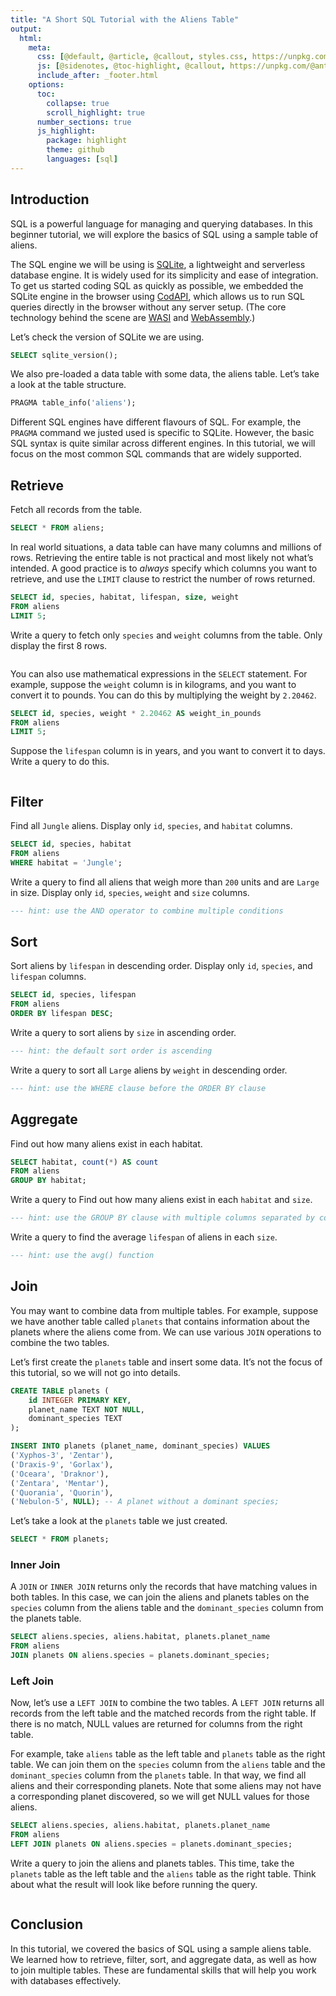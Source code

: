 ```yaml
---
title: "A Short SQL Tutorial with the Aliens Table"
output:
  html:
    meta:
      css: [@default, @article, @callout, styles.css, https://unpkg.com/@antonz/codapi@0.19.10/dist/snippet.css]
      js: [@sidenotes, @toc-highlight, @callout, https://unpkg.com/@antonz/runno@0.6.1/dist/runno.js, https://unpkg.com/@antonz/codapi@0.19.10/dist/engine/wasi.js, https://unpkg.com/@antonz/codapi@0.19.10/dist/snippet.js]
      include_after: _footer.html
    options:
      toc: 
        collapse: true
        scroll_highlight: true
      number_sections: true
      js_highlight:
        package: highlight
        theme: github
        languages: [sql]
---
```


```{=html}
<script id="aliens-table" type="text/plain">
CREATE TABLE aliens (
    id INTEGER PRIMARY KEY,
    species TEXT NOT NULL,
    habitat TEXT NOT NULL,
    lifespan REAL,
    size TEXT,
    weight REAL
);

INSERT INTO aliens (species, habitat, lifespan, size, weight) VALUES
('Zentar', 'Jungle', 120.0, 'Large', 300.0),
('Gorlax', 'Desert', 85.0, 'Medium', 150.0),
('Vexor', 'Ocean', 95.0, 'Small', 50.0),
('Plutoid', 'Mountain', 150.0, 'Medium', 180.0),
('Zyphor', 'Jungle', 200.0, 'Large', 500.0),
('Xeltron', 'Desert', 75.0, 'Small', 40.0),
('Mentar', 'Jungle', 110.0, 'Medium', 280.0),
('Draknor', 'Ocean', 90.0, 'Small', 140.0),
('Seltrix', 'Desert', 130.0, 'Large', 320.0),
('Quorin', 'Mountain', 180.0, 'Medium', 400.0);

##CODE##
</script>
```

## Introduction

SQL is a powerful language for managing and querying databases. In this beginner tutorial, we will explore the basics of SQL using a sample table of aliens.

The SQL engine we will be using is [SQLite](https://www.sqlite.org/index.html), a lightweight and serverless database engine. It is widely used for its simplicity and ease of integration. To get us started coding SQL as quickly as possible, we embedded the SQLite engine in the browser using [CodAPI](https://codapi.org/), which allows us to run SQL queries directly in the browser without any server setup. (The core technology behind the scene are [WASI](https://wasi.dev/) and [WebAssembly](https://webassembly.org/).)

Let's check the version of SQLite we are using.

```sql
SELECT sqlite_version();
```
```{=html}
<codapi-snippet engine="wasi" sandbox="sqlite" editor="basic" template="#aliens-table"></codapi-snippet>
```

We also pre-loaded a data table with some data, the aliens table. Let's take a look at the table structure.

```sql
PRAGMA table_info('aliens');
```
```{=html}
<codapi-snippet engine="wasi" sandbox="sqlite" editor="basic" template="#aliens-table"></codapi-snippet>
```

Different SQL engines have different flavours of SQL. For example, the `PRAGMA` command we justed used is specific to SQLite. However, the basic SQL syntax is quite similar across different engines. In this tutorial, we will focus on the most common SQL commands that are widely supported.

## Retrieve

Fetch all records from the table.

```sql
SELECT * FROM aliens;
```
```{=html}
<codapi-snippet engine="wasi" sandbox="sqlite" editor="basic" template="#aliens-table"></codapi-snippet>
```

In real world situations, a data table can have many columns and millions of rows. Retrieving the entire table is not practical and most likely not what's intended. A good practice is to *always* specify which columns you want to retrieve, and use the `LIMIT` clause to restrict the number of rows returned.

```sql
SELECT id, species, habitat, lifespan, size, weight
FROM aliens
LIMIT 5;
```
```{=html}
<codapi-snippet engine="wasi" sandbox="sqlite" editor="basic" template="#aliens-table"></codapi-snippet>
```

::: callout-exercise

Write a query to fetch only `species` and `weight` columns from the table. Only display the first 8 rows.

```sql


```
```{=html}
<codapi-snippet engine="wasi" sandbox="sqlite" editor="basic" template="#aliens-table"></codapi-snippet>
```
:::

You can also use mathematical expressions in the `SELECT` statement. For example, suppose the `weight` column is in kilograms, and you want to convert it to pounds. You can do this by multiplying the weight by `2.20462`.

```sql
SELECT id, species, weight * 2.20462 AS weight_in_pounds
FROM aliens
LIMIT 5;
```
```{=html}
<codapi-snippet engine="wasi" sandbox="sqlite" editor="basic" template="#aliens-table"></codapi-snippet>
```

::: callout-exercise

Suppose the `lifespan` column is in years, and you want to convert it to days. Write a query to do this.

```sql


```
```{=html}
<codapi-snippet engine="wasi" sandbox="sqlite" editor="basic" template="#aliens-table"></codapi-snippet>
```
:::


## Filter

Find all `Jungle` aliens. Display only `id`, `species`, and `habitat` columns.

```sql
SELECT id, species, habitat
FROM aliens 
WHERE habitat = 'Jungle';
```

```{=html}
<codapi-snippet engine="wasi" sandbox="sqlite" editor="basic" template="#aliens-table"></codapi-snippet>
```

::: callout-exercise

Write a query to find all aliens that weigh more than `200` units and are `Large` in size. Display only `id`, `species`, `weight` and `size` columns.

```sql
--- hint: use the AND operator to combine multiple conditions


```
```{=html}
<codapi-snippet engine="wasi" sandbox="sqlite" editor="basic" template="#aliens-table"></codapi-snippet>
```
:::


## Sort

Sort aliens by `lifespan` in descending order. Display only `id`, `species`, and `lifespan` columns.

```sql
SELECT id, species, lifespan
FROM aliens
ORDER BY lifespan DESC;
```
```{=html}
<codapi-snippet engine="wasi" sandbox="sqlite" editor="basic" template="#aliens-table"></codapi-snippet>
```

::: callout-exercise

Write a query to sort aliens by `size` in ascending order.

```sql
--- hint: the default sort order is ascending


```
```{=html}
<codapi-snippet engine="wasi" sandbox="sqlite" editor="basic" template="#aliens-table"></codapi-snippet>
```
:::

::: callout-exercise

Write a query to sort all `Large` aliens by `weight` in descending order.

```sql
--- hint: use the WHERE clause before the ORDER BY clause


```
```{=html}
<codapi-snippet engine="wasi" sandbox="sqlite" editor="basic" template="#aliens-table"></codapi-snippet>
```
:::

## Aggregate

Find out how many aliens exist in each habitat. 

```sql
SELECT habitat, count(*) AS count
FROM aliens
GROUP BY habitat;
```
```{=html}
<codapi-snippet engine="wasi" sandbox="sqlite" editor="basic" template="#aliens-table"></codapi-snippet>
```

::: callout-exercise

Write a query to Find out how many aliens exist in each `habitat` and `size`.


```sql
--- hint: use the GROUP BY clause with multiple columns separated by commas


```
```{=html}
<codapi-snippet engine="wasi" sandbox="sqlite" editor="basic" template="#aliens-table"></codapi-snippet>
```

:::

::: callout-exercise

Write a query to find the average `lifespan` of aliens in each `size`.


```sql
--- hint: use the avg() function


```
```{=html}
<codapi-snippet engine="wasi" sandbox="sqlite" editor="basic" template="#aliens-table"></codapi-snippet>
```
:::


## Join

You may want to combine data from multiple tables. For example, suppose we have another table called `planets` that contains information about the planets where the aliens come from. We can use various `JOIN` operations to combine the two tables.

Let's first create the `planets` table and insert some data. It's not the focus of this tutorial, so we will not go into details.

```sql
CREATE TABLE planets (
    id INTEGER PRIMARY KEY,
    planet_name TEXT NOT NULL,
    dominant_species TEXT
);

INSERT INTO planets (planet_name, dominant_species) VALUES
('Xyphos-3', 'Zentar'),
('Draxis-9', 'Gorlax'),
('Oceara', 'Draknor'),
('Zentara', 'Mentar'),
('Quorania', 'Quorin'),
('Nebulon-5', NULL); -- A planet without a dominant species;
```
```{=html}
<codapi-snippet id="planets-table" engine="wasi" sandbox="sqlite" editor="basic" template="#aliens-table"></codapi-snippet>
```

Let's take a look at the `planets` table we just created.

```sql
SELECT * FROM planets;
```
```{=html}
<codapi-snippet engine="wasi" sandbox="sqlite" editor="basic" template="#aliens-table" depends-on="planets-table"></codapi-snippet>
```

### Inner Join

A `JOIN` or `INNER JOIN` returns only the records that have matching values in both tables. In this case, we can join the aliens and planets tables on the `species` column from the aliens table and the `dominant_species` column from the planets table.

```sql
SELECT aliens.species, aliens.habitat, planets.planet_name 
FROM aliens
JOIN planets ON aliens.species = planets.dominant_species;
```
```{=html}
<codapi-snippet engine="wasi" sandbox="sqlite" editor="basic" template="#aliens-table" depends-on="planets-table"></codapi-snippet>
```

### Left Join

Now, let's use a `LEFT JOIN` to combine the two tables. A `LEFT JOIN` returns all records from the left table and the matched records from the right table. If there is no match, NULL values are returned for columns from the right table.

For example, take `aliens` table as the left table and `planets` table as the right table. We can join them on the `species` column from the `aliens` table and the `dominant_species` column from the `planets` table. In that way, we find all aliens and their corresponding planets. Note that some aliens may not have a corresponding planet discovered, so we will get NULL values for those aliens.

```sql
SELECT aliens.species, aliens.habitat, planets.planet_name 
FROM aliens
LEFT JOIN planets ON aliens.species = planets.dominant_species;
```
```{=html}
<codapi-snippet engine="wasi" sandbox="sqlite" editor="basic" template="#aliens-table" depends-on="planets-table"></codapi-snippet>
```

::: callout-exercise

Write a query to join the aliens and planets tables. This time, take the `planets` table as the left table and the `aliens` table as the right table. Think about what the result will look like before running the query.

```sql


```
```{=html}
<codapi-snippet engine="wasi" sandbox="sqlite" editor="basic" template="#aliens-table" depends-on="planets-table"></codapi-snippet>
```
:::


## Conclusion

In this tutorial, we covered the basics of SQL using a sample aliens table. We learned how to retrieve, filter, sort, and aggregate data, as well as how to join multiple tables. These are fundamental skills that will help you work with databases effectively.